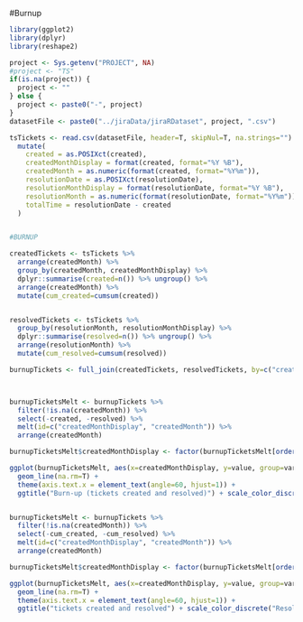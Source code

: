 #Burnup

```r

library(ggplot2)
library(dplyr)
library(reshape2)

```

```r

project <- Sys.getenv("PROJECT", NA)
#project <- "TS"
if(is.na(project)) {
  project <- ""
} else { 
  project <- paste0("-", project)
}
datasetFile <- paste0("../jiraData/jiraRDataset", project, ".csv")

tsTickets <- read.csv(datasetFile, header=T, skipNul=T, na.strings="") %>%
  mutate(
    created = as.POSIXct(created), 
    createdMonthDisplay = format(created, format="%Y %B"),
    createdMonth = as.numeric(format(created, format="%Y%m")),
    resolutionDate = as.POSIXct(resolutionDate), 
    resolutionMonthDisplay = format(resolutionDate, format="%Y %B"),
    resolutionMonth = as.numeric(format(resolutionDate, format="%Y%m")),
    totalTime = resolutionDate - created
  )


#BURNUP

createdTickets <- tsTickets %>%
  arrange(createdMonth) %>%
  group_by(createdMonth, createdMonthDisplay) %>%
  dplyr::summarise(created=n()) %>% ungroup() %>%
  arrange(createdMonth) %>%
  mutate(cum_created=cumsum(created))


resolvedTickets <- tsTickets %>%
  group_by(resolutionMonth, resolutionMonthDisplay) %>%
  dplyr::summarise(resolved=n()) %>% ungroup() %>%
  arrange(resolutionMonth) %>%
  mutate(cum_resolved=cumsum(resolved))

burnupTickets <- full_join(createdTickets, resolvedTickets, by=c("createdMonth"="resolutionMonth", "createdMonthDisplay"="resolutionMonthDisplay"))



burnupTicketsMelt <- burnupTickets %>%
  filter(!is.na(createdMonth)) %>%
  select(-created, -resolved) %>%
  melt(id=c("createdMonthDisplay", "createdMonth")) %>% 
  arrange(createdMonth)

burnupTicketsMelt$createdMonthDisplay <- factor(burnupTicketsMelt[order(burnupTicketsMelt$createdMonth), "createdMonthDisplay"], levels=unique(burnupTicketsMelt[order(burnupTicketsMelt$createdMonth), "createdMonthDisplay"]))

ggplot(burnupTicketsMelt, aes(x=createdMonthDisplay, y=value, group=variable, color=variable)) + 
  geom_line(na.rm=T) + 
  theme(axis.text.x = element_text(angle=60, hjust=1)) + 
  ggtitle("Burn-up (tickets created and resolved)") + scale_color_discrete("Resolved", breaks=c("cum_created", "cum_resolved"), labels=c("Created", "Resolved")) + ylab("Number of tickets") + xlab("Month")


burnupTicketsMelt <- burnupTickets %>%
  filter(!is.na(createdMonth)) %>%
  select(-cum_created, -cum_resolved) %>%
  melt(id=c("createdMonthDisplay", "createdMonth")) %>% 
  arrange(createdMonth)

burnupTicketsMelt$createdMonthDisplay <- factor(burnupTicketsMelt[order(burnupTicketsMelt$createdMonth), "createdMonthDisplay"], levels=unique(burnupTicketsMelt[order(burnupTicketsMelt$createdMonth), "createdMonthDisplay"]))

ggplot(burnupTicketsMelt, aes(x=createdMonthDisplay, y=value, group=variable, color=variable)) + 
  geom_line(na.rm=T) + 
  theme(axis.text.x = element_text(angle=60, hjust=1)) + 
  ggtitle("tickets created and resolved") + scale_color_discrete("Resolved", breaks=c("created", "resolved"), labels=c("Created", "Resolved")) + ylab("Number of tickets") + xlab("Month")
```
